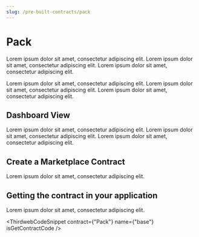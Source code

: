 ```yaml
---
slug: /pre-built-contracts/pack
---
```



# Pack

Lorem ipsum dolor sit amet, consectetur adipiscing elit.
Lorem ipsum dolor sit amet, consectetur adipiscing elit.
Lorem ipsum dolor sit amet, consectetur adipiscing elit.

Lorem ipsum dolor sit amet, consectetur adipiscing elit.
Lorem ipsum dolor sit amet, consectetur adipiscing elit.
Lorem ipsum dolor sit amet, consectetur adipiscing elit.

## Dashboard View

Lorem ipsum dolor sit amet, consectetur adipiscing elit.
Lorem ipsum dolor sit amet, consectetur adipiscing elit.
Lorem ipsum dolor sit amet, consectetur adipiscing elit.

## Create a Marketplace Contract

Lorem ipsum dolor sit amet, consectetur adipiscing elit.

## Getting the contract in your application

Lorem ipsum dolor sit amet, consectetur adipiscing elit.

<ThirdwebCodeSnippet contract={"Pack"} name={"base"} isGetContractCode />
